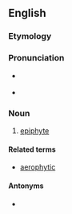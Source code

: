 {{also|aérophyte}}
==English==

===Etymology===
{{confix|aero|phyte|t1=air|t2=plant|lang=en}}

===Pronunciation===
* {{a|RP}} {{IPA|/ˈɛː.ɹə(ʊ).fʌɪt/|lang=en}}
* {{a|US}} {{IPA|/ˈɛ.ɹoʊˌ.faɪt/|/ˈɛ.ɹəˌ.faɪt/|lang=en}}

===Noun===
{{en-noun}}

# {{lb|en|biology}} [[epiphyte]]

====Related terms====
* [[aerophytic]]

====Antonyms====
* {{l|en|anaerophyte}}